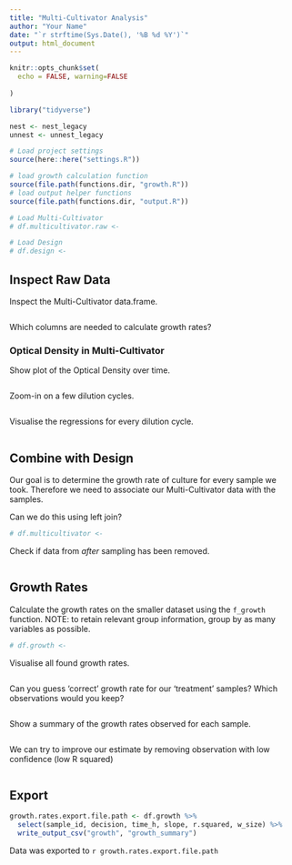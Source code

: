 ```yaml
---
title: "Multi-Cultivator Analysis"
author: "Your Name"
date: "`r strftime(Sys.Date(), '%B %d %Y')`"
output: html_document
---
```


```r
knitr::opts_chunk$set(
  echo = FALSE, warning=FALSE
  
)

library("tidyverse")

nest <- nest_legacy
unnest <- unnest_legacy
```

```r
# Load project settings
source(here::here("settings.R"))

# load growth calculation function
source(file.path(functions.dir, "growth.R"))
# load output helper functions
source(file.path(functions.dir, "output.R"))

# Load Multi-Cultivator
# df.multicultivator.raw <-

# Load Design
# df.design <- 

```

## Inspect Raw Data

Inspect the Multi-Cultivator data.frame.

```r

```

Which columns are needed to calculate growth rates?

### Optical Density in Multi-Cultivator

Show plot of the Optical Density over time.

```r

```

Zoom-in on a few dilution cycles.

```r

```

Visualise the regressions for every dilution cycle.

```r

```

## Combine with Design

Our goal is to determine the growth rate of culture for every sample we took.
Therefore we need to associate our Multi-Cultivator data with the samples.

Can we do this using left join?


```r
# df.multicultivator <- 
```

Check if data from *after* sampling has been removed.

```r

```

## Growth Rates

Calculate the growth rates on the smaller dataset using the `f_growth` function.
NOTE: to retain relevant group information, group by as many variables as possible.

```r
# df.growth <- 
```

Visualise all found growth rates.

```r

```

Can you guess 'correct' growth rate for our 'treatment' samples?
Which observations would you keep?

```r

```

Show a summary of the growth rates observed for each sample.

```r

```

We can try to improve our estimate by removing observation with low confidence (low R squared)

```r

```

## Export

```r
growth.rates.export.file.path <- df.growth %>%
  select(sample_id, decision, time_h, slope, r.squared, w_size) %>%
  write_output_csv("growth", "growth_summary")
```

Data was exported to `r growth.rates.export.file.path`
